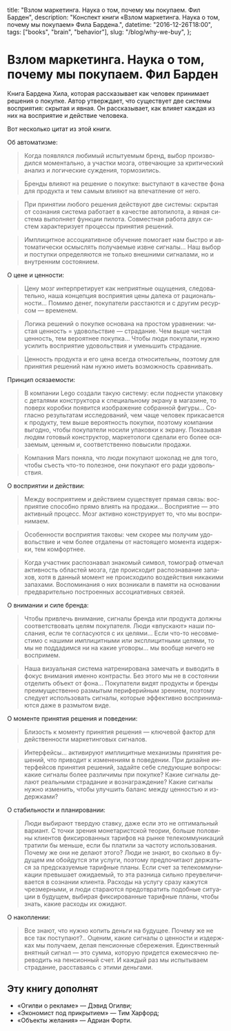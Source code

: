   title: "Взлом маркетинга. Наука о том, почему мы покупаем. Фил Барден",
  description: "Конспект книги «Взлом маркетинга. Наука о том, почему мы покупаем» Фила Бардена.",
  datetime: "2016-12-26T18:00",
  tags: ["books", "brain", "behavior"],
  slug: "/blog/why-we-buy",
};

# Взлом маркетинга. Наука о том, почему мы покупаем. Фил Барден

Книга Бардена Хила, которая рассказывает как человек принимает решения о покупке. Автор утверждает, что существует две системы восприятия: скрытая и явная. Он рассказывает, как влияет каждая из них на восприятие и действие человека.

Вот несколько цитат из этой книги.

Об автоматизме:

> Когда по­яв­лял­ся лю­би­мый ис­пы­ту­е­мым бренд, вы­бор про­из­во­дил­ся мо­мен­таль­но, а участ­ки моз­га, от­ве­ча­ю­щие за кри­ти­че­ский ана­лиз и ло­ги­че­ские суж­де­ния, тормозились.

> Брен­ды вли­я­ют на ре­ше­ние о по­куп­ке: вы­сту­па­ют в ка­че­стве фо­на для про­дук­та и тем са­мым вли­я­ют на впе­чат­ле­ние от него.

> При при­ня­тии лю­бо­го ре­ше­ния дей­ству­ют две си­сте­мы: скры­тая от со­зна­ния си­сте­ма ра­бо­та­ет в ка­че­стве ав­то­пи­ло­та, а яв­ная си­сте­ма вы­пол­ня­ет функ­ции пи­ло­та. Сов­мест­ная ра­бо­та двух си­стем ха­рак­те­ри­зу­ет про­цес­сы при­ня­тия ре­ше­ний.

> Им­пли­цит­ное ас­со­ци­а­тив­ное обу­че­ние по­мо­га­ет нам быст­ро и ав­то­ма­ти­че­ски осмыс­лять по­лу­ча­е­мые извне сиг­на­лы… Наш вы­бор и по­ступ­ки опре­де­ля­ют­ся не толь­ко внеш­ни­ми сиг­на­ла­ми, но и внут­рен­ним со­сто­я­ни­ем.

О цене и ценности:

> Це­ну мозг ин­тер­пре­ти­ру­ет как непри­ят­ные ощу­ще­ния, сле­до­ва­тель­но, на­ша кон­цеп­ция вос­при­я­тия це­ны да­ле­ка от ра­ци­о­наль­ности… По­ми­мо де­нег, по­ку­па­те­ли рас­ста­ют­ся и с дру­гим ре­сур­сом — вре­ме­нем.

> Ло­ги­ка ре­ше­ний о по­куп­ке ос­но­ва­на на про­стом урав­не­нии: чи­стая цен­ность = удо­воль­ствие — стра­да­ние. Чем вы­ше чи­стая цен­ность, тем ве­ро­ят­нее по­куп­ка… Что­бы лю­ди по­ку­па­ли, нуж­но уси­лить вос­при­я­тие удо­воль­ствия и умень­шить стра­да­ние.

> Цен­ность про­дук­та и его це­на все­гда от­но­си­тель­ны, по­это­му для при­ня­тия ре­ше­ний нам нуж­но иметь воз­мож­ность срав­ни­вать.

Принцип осязаемости:

> В ком­па­нии Lego со­зда­ли та­кую си­сте­му: ес­ли под­не­сти упа­ков­ку с де­та­ля­ми кон­струк­то­ра к спе­ци­аль­но­му экра­ну в ма­га­зине, то по­верх ко­роб­ки по­явит­ся изоб­ра­же­ние со­бран­ной фи­гу­ры… Со­глас­но ре­зуль­та­там ис­сле­до­ва­ний, чем ча­ще че­ло­век при­ка­са­ет­ся к про­дук­ту, тем вы­ше ве­ро­ят­ность по­куп­ки, по­это­му ком­па­нии вы­год­но, что­бы по­ку­па­те­ли но­си­ли упа­ков­ки к экра­ну. По­ка­зы­вая лю­дям го­то­вый кон­струк­тор, мар­ке­то­ло­ги сде­ла­ли его бо­лее ося­за­е­мым, цен­ным и, со­от­вет­ствен­но по­вы­си­ли про­да­жи.

> Ком­па­ния Mars по­ня­ла, что лю­ди по­ку­па­ют шо­ко­лад не для то­го, что­бы съесть что-то по­лез­ное, они по­ку­па­ют его ра­ди удо­воль­ствия.

О восприятии и действии:

> Меж­ду вос­при­я­ти­ем и дей­стви­ем су­ще­ству­ет пря­мая связь: вос­при­я­тие спо­соб­но пря­мо вли­ять на про­да­жи… Вос­при­я­тие — это ак­тив­ный про­цесс. Мозг ак­тив­но кон­стру­и­ру­ет то, что мы вос­при­ни­ма­ем.

> Осо­бен­но­сти вос­при­я­тия та­ко­вы: чем ско­рее мы по­лу­чим удо­воль­ствие и чем бо­лее от­да­ле­ны от на­сто­я­ще­го мо­мен­та из­держ­ки, тем комфортнее.

> Ко­гда участ­ник рас­по­зна­вал зна­ко­мый сим­вол, то­мо­граф от­ме­чал ак­тив­ность об­ла­стей моз­га, где про­ис­хо­дит рас­по­зна­ва­ние за­па­хов, хо­тя в дан­ный мо­мент не про­ис­хо­ди­ло воз­дей­ствия ни­ка­ки­ми за­па­ха­ми. Вос­по­ми­на­ния о них воз­ни­ка­ли в па­мя­ти на ос­но­ва­нии пред­ва­ри­тель­но по­стро­ен­ных ас­со­ци­а­тив­ных свя­зей.

О внимании и силе бренда:

> Что­бы при­влечь вни­ма­ние, сиг­на­лы брен­да или про­дук­та долж­ны со­от­вет­ство­вать це­лям по­ку­па­те­ля. Лю­ди «впус­ка­ют» на­ши по­сла­ния, ес­ли те со­гла­су­ют­ся с их це­ля­ми… Ес­ли что-то несов­ме­сти­мо с на­ши­ми им­пли­цит­ны­ми или экс­пли­цит­ны­ми це­ля­ми, то мы не под­да­дим­ся ни на ка­кие уго­во­ры… мы во­об­ще ни­че­го не вос­при­мем.

> На­ша ви­зу­аль­ная си­сте­ма на­тре­ни­ро­ва­на за­ме­чать и вы­во­дить в фо­кус вни­ма­ния имен­но кон­тра­сты. Без это­го мы не в со­сто­я­нии от­де­лить объ­ект от фо­на… Покупа­те­ли ви­дят про­дук­ты и брен­ды пре­иму­ще­ствен­но раз­мы­тым пе­ри­фе­рий­ным зре­ни­ем, по­это­му сле­ду­ет ис­поль­зо­вать сиг­на­лы, ко­то­рые эф­фек­тив­но вос­при­ни­ма­ют­ся да­же в раз­мы­том ви­де.

О моменте принятия решения и поведении:

> Бли­зость к мо­мен­ту при­ня­тия ре­ше­ния — клю­че­вой фак­тор для дей­ствен­но­сти мар­ке­тин­го­вых сиг­на­лов.

> Ин­тер­фей­сы… ак­ти­ви­ру­ют им­пли­цит­ные ме­ха­низ­мы при­ня­тия ре­ше­ний, что при­во­дит к из­ме­не­ни­ям в по­ве­де­нии. При ди­зайне ин­тер­фей­сов при­ня­тия ре­ше­ний, за­дай­те се­бе сле­ду­ю­щие во­про­сы: ка­кие сиг­на­лы бо­лее раз­ли­чи­мы при по­куп­ке? Ка­кие сиг­на­лы де­ла­ют ре­аль­ны­ми стра­да­ние и воз­на­граж­де­ние? Ка­кие сиг­на­лы нуж­но из­ме­нить, что­бы улуч­шить ба­ланс меж­ду цен­но­стью и из­держ­ка­ми?

О стабильности и планировании:

> Лю­ди вы­би­ра­ют твер­дую став­ку, да­же ес­ли это не оп­ти­маль­ный ва­ри­ант. С точ­ки зре­ния мо­не­та­рист­ской тео­рии, боль­ше по­ло­ви­ны кли­ен­тов фик­си­ро­ван­ных та­ри­фов на рын­ке те­ле­ком­му­ни­ка­ций тра­ти­ли бы мень­ше, ес­ли бы пла­ти­ли за ча­сто­ту ис­поль­зо­ва­ния. По­че­му же они не де­ла­ют это­го? Лю­ди не зна­ют, во сколь­ко в бу­ду­щем им обой­дут­ся эти услу­ги, по­это­му пред­по­чи­та­ют дер­жать­ся за пред­ска­зу­е­мые та­риф­ные пла­ны. Ес­ли счет за те­ле­ком­му­ни­ка­ции пре­вы­ша­ет ожи­да­е­мый, то эта раз­ни­ца силь­но пре­уве­ли­чи­ва­ет­ся в со­зна­нии кли­ен­та. Рас­хо­ды на услу­гу сра­зу ка­жут­ся чрез­мер­ны­ми, и лю­ди ста­ра­ют­ся предот­вра­тить по­доб­ные си­ту­а­ции в бу­ду­щем, вы­би­рая фик­си­ро­ван­ные та­риф­ные пла­ны, что­бы знать, ка­кие рас­хо­ды их ожи­да­ют.

О накоплении:

> Все зна­ют, что нуж­но ко­пить день­ги на бу­ду­щее. По­че­му же не все так по­сту­па­ют?.. Оце­ним, ка­кие сиг­на­лы о цен­но­сти и из­держ­ках мы по­лу­ча­ем, де­лая пен­си­он­ные сбе­ре­же­ния. Един­ствен­ный внят­ный сиг­нал — это сум­ма, ко­то­рую при­дет­ся еже­ме­сяч­но пе­ре­во­дить на пен­си­он­ный счет. И каж­дый раз мы ис­пы­ты­ва­ем стра­да­ние, рас­ста­ва­ясь с эти­ми день­гами.

## Эту книгу дополнят

- «Огилви о рекламе» — Дэвид Огилви;
- «Экономист под прикрытием» — Тим Харфорд;
- «Объекты желания» — Адриан Форти.
